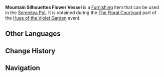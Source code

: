 {{Furnishing Infobox
|id             = 373713
|image          = Item Mountain Silhouettes Flower Vessel.png
|category       = Landscape
|subcategory    = Curio
|rarity         = 4
|adeptal_energy = 30
|load           = 345
|reduced_load   = 345
|description    = A flower vessel with the silhouette of the mountains as the pattern. The wall-colored pottery surface is like the earth after the ice and snow have melted, hiding simple poems that sing of freedom.
|source1        = [[Hues of the Violet Garden/The Floral Courtyard|The Floral Courtyard]] event
|event          = Hues of the Violet Garden
|interaction    = Floral Courtyard
}}
'''Mountain Silhouettes Flower Vessel''' is a [[Furnishing]] item that can be used in the [[Serenitea Pot]]. It is obtained during the [[Hues of the Violet Garden/The Floral Courtyard|The Floral Courtyard]] part of the [[Hues of the Violet Garden]] event.

==Other Languages==
{{Other Languages
|default_hidden = 1
|en      = Mountain Silhouettes Flower Vessel
|zhs     = 山影生壁花器
|zhs_rm  = Shānyǐng Shēngbì Huāqì
|zht     = 山影生壁花器
|zht_rm  = Shānyǐng Shēngbì Huāqì
|ja      = 山影生壁花器
|ja_rm   = San'ei Namakabe Kaki{{Assumed}}
|ko      = 연갈색 산 그림자 화기
|ko_rm   = Yeongalsaek San Geurimja Hwagi
|es      = Jarrón marrón con silueta de montañas
|fr      = Potiche à paysage montagnard
|ru      = Цветочный сосуд с изображением гор
|th      = แจกันดอกไม้เงาแห่งภูผา
|th_rm   = 
|vi      = Bình Hoa Bóng Núi
|de      = Blumengefäß mit Gebirgssilhouetten
|id      = Wadah Bunga Bayangan Gunung Kecoklatan
|pt      = Vaso com silhueta de montanhas
}}

==Change History==
{{Change History|2.6}}

==Navigation==
{{Furnishing Navbox/Exterior|landscape|state=collapsed}}
{{Furnishing Navbox/Subsystems|curio}}